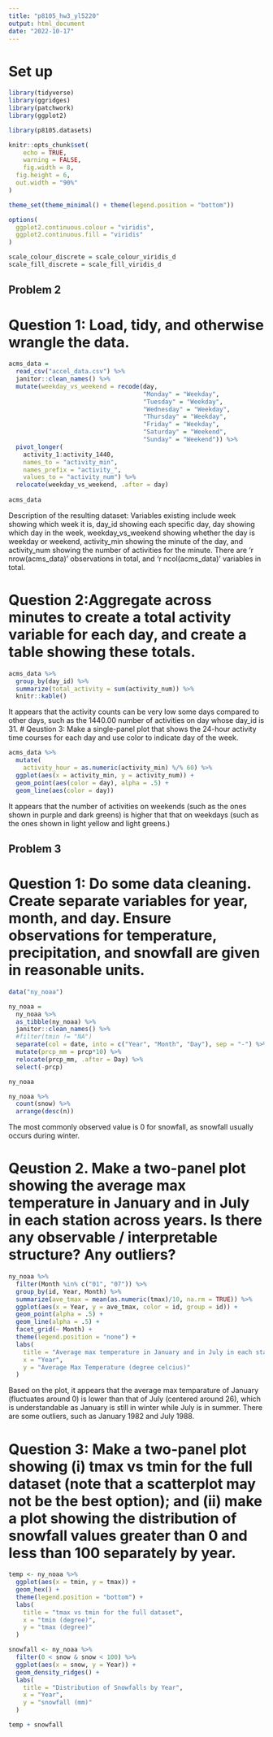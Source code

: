 ```yaml
---
title: "p8105_hw3_yl5220"
output: html_document
date: "2022-10-17"
---
```


# Set up
```r
library(tidyverse)
library(ggridges)
library(patchwork)
library(ggplot2)

library(p8105.datasets)

knitr::opts_chunk$set(
	echo = TRUE,
	warning = FALSE,
	fig.width = 8, 
  fig.height = 6,
  out.width = "90%"
)

theme_set(theme_minimal() + theme(legend.position = "bottom"))

options(
  ggplot2.continuous.colour = "viridis",
  ggplot2.continuous.fill = "viridis"
)

scale_colour_discrete = scale_colour_viridis_d
scale_fill_discrete = scale_fill_viridis_d
```


## Problem 2

# Question 1: Load, tidy, and otherwise wrangle the data.
```r
acms_data = 
  read_csv("accel_data.csv") %>% 
  janitor::clean_names() %>% 
  mutate(weekday_vs_weekend = recode(day, 
                                     "Monday" = "Weekday",
                                     "Tuesday" = "Weekday",
                                     "Wednesday" = "Weekday",
                                     "Thursday" = "Weekday",
                                     "Friday" = "Weekday",
                                     "Saturday" = "Weekend",
                                     "Sunday" = "Weekend")) %>% 
  pivot_longer(
    activity_1:activity_1440,
    names_to = "activity_min",
    names_prefix = "activity_",
    values_to = "activity_num") %>% 
  relocate(weekday_vs_weekend, .after = day)
  
acms_data
```
Description of the resulting dataset: Variables existing include week showing which week it is, day_id showing each specific day, day showing which day in the week, weekday_vs_weekend showing whether the day is weekday or weekend, activity_min showing the minute of the day, and activity_num showing the number of activities for the minute. There are 'r nrow(acms_data)' observations in total, and 'r ncol(acms_data)' variables in total. 

# Question 2:Aggregate across minutes to create a total activity variable for each day, and create a table showing these totals. 
```r
acms_data %>% 
  group_by(day_id) %>% 
  summarize(total_activity = sum(activity_num)) %>% 
  knitr::kable()
```
It appears that the activity counts can be very low some days compared to other days, such as the 1440.00 number of activities on day whose day_id is 31.
# Qeustion 3: Make a single-panel plot that shows the 24-hour activity time courses for each day and use color to indicate day of the week.
```r
acms_data %>% 
  mutate(
    activity_hour = as.numeric(activity_min) %/% 60) %>% 
  ggplot(aes(x = activity_min, y = activity_num)) + 
  geom_point(aes(color = day), alpha = .5) +
  geom_line(aes(color = day))
```
It appears that the number of activities on weekends (such as the ones shown in purple and dark greens) is higher that that on weekdays (such as the ones shown in light yellow and light greens.)


## Problem 3

# Question 1: Do some data cleaning. Create separate variables for year, month, and day. Ensure observations for temperature, precipitation, and snowfall are given in reasonable units.
```r
data("ny_noaa")

ny_noaa = 
  ny_noaa %>% 
  as_tibble(ny_noaa) %>% 
  janitor::clean_names() %>% 
  #filter(tmin != "NA")
  separate(col = date, into = c("Year", "Month", "Day"), sep = "-") %>% 
  mutate(prcp_mm = prcp*10) %>% 
  relocate(prcp_mm, .after = Day) %>% 
  select(-prcp)

ny_noaa

ny_noaa %>% 
  count(snow) %>% 
  arrange(desc(n))

```
The most commonly observed value is 0 for snowfall, as snowfall usually occurs during winter.

# Qeustion 2. Make a two-panel plot showing the average max temperature in January and in July in each station across years. Is there any observable / interpretable structure? Any outliers?
```r
ny_noaa %>% 
  filter(Month %in% c("01", "07")) %>% 
  group_by(id, Year, Month) %>% 
  summarize(ave_tmax = mean(as.numeric(tmax)/10, na.rm = TRUE)) %>% 
  ggplot(aes(x = Year, y = ave_tmax, color = id, group = id)) +
  geom_point(alpha = .5) +
  geom_line(alpha = .5) +
  facet_grid(~ Month) +
  theme(legend.position = "none") +
  labs(
    title = "Average max temperature in January and in July in each station across years",
    x = "Year",
    y = "Average Max Temperature (degree celcius)"
  )

```
Based on the plot, it appears that the average max temparature of January (fluctuates around 0) is lower than that of July (centered around 26), which is understandable as January is still in winter while July is in summer. There are some outliers, such as January 1982 and July 1988.

# Question 3: Make a two-panel plot showing (i) tmax vs tmin for the full dataset (note that a scatterplot may not be the best option); and (ii) make a plot showing the distribution of snowfall values greater than 0 and less than 100 separately by year.
```r
temp <- ny_noaa %>% 
  ggplot(aes(x = tmin, y = tmax)) +
  geom_hex() +
  theme(legend.position = "bottom") +
  labs(
    title = "tmax vs tmin for the full dataset",
    x = "tmin (degree)",
    y = "tmax (degree)"
  )

snowfall <- ny_noaa %>% 
  filter(0 < snow & snow < 100) %>% 
  ggplot(aes(x = snow, y = Year)) + 
  geom_density_ridges() +
  labs(
    title = "Distribution of Snowfalls by Year",
    x = "Year",
    y = "snowfall (mm)"
  )

temp + snowfall
```

